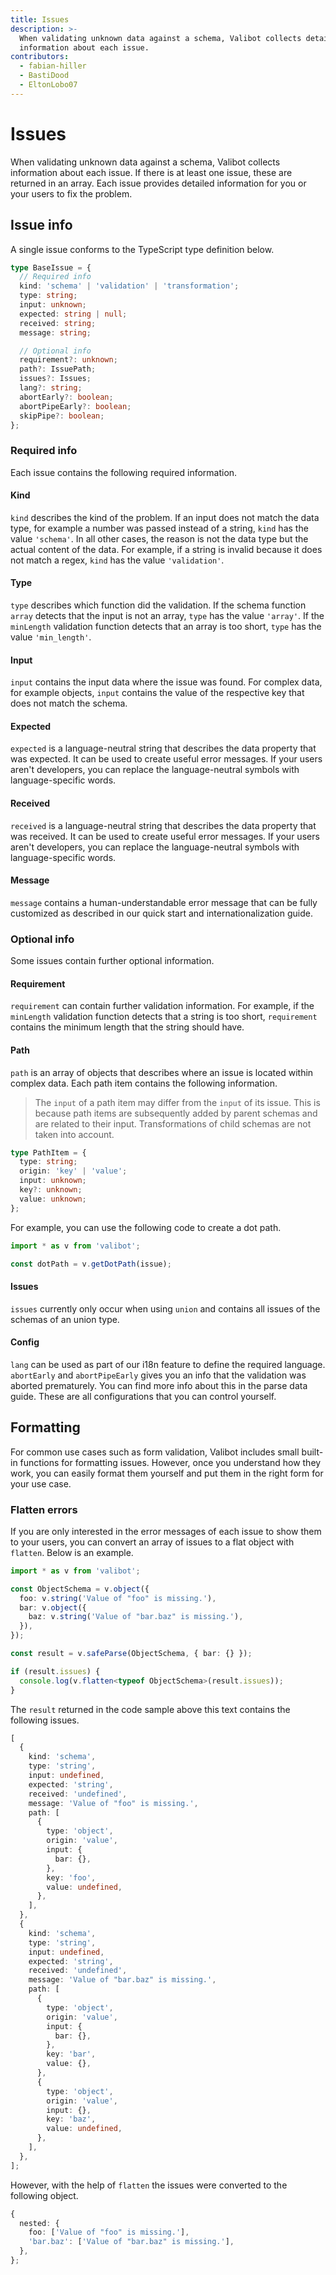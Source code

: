 ```yaml
---
title: Issues
description: >-
  When validating unknown data against a schema, Valibot collects detailed
  information about each issue.
contributors:
  - fabian-hiller
  - BastiDood
  - EltonLobo07
---
```



# Issues

When validating unknown data against a schema, Valibot collects information about each issue. If there is at least one issue, these are returned in an array. Each issue provides detailed information for you or your users to fix the problem.

## Issue info

A single issue conforms to the TypeScript type definition below.

```ts
type BaseIssue = {
  // Required info
  kind: 'schema' | 'validation' | 'transformation';
  type: string;
  input: unknown;
  expected: string | null;
  received: string;
  message: string;

  // Optional info
  requirement?: unknown;
  path?: IssuePath;
  issues?: Issues;
  lang?: string;
  abortEarly?: boolean;
  abortPipeEarly?: boolean;
  skipPipe?: boolean;
};
```

### Required info

Each issue contains the following required information.

#### Kind

`kind` describes the kind of the problem. If an input does not match the data type, for example a number was passed instead of a string, `kind` has the value `'schema'`. In all other cases, the reason is not the data type but the actual content of the data. For example, if a string is invalid because it does not match a regex, `kind` has the value `'validation'`.

#### Type

`type` describes which function did the validation. If the schema function <Link href="/api/array/">`array`</Link> detects that the input is not an array, `type` has the value `'array'`. If the <Link href="/api/minLength/">`minLength`</Link> validation function detects that an array is too short, `type` has the value `'min_length'`.

#### Input

`input` contains the input data where the issue was found. For complex data, for example objects, `input` contains the value of the respective key that does not match the schema.

#### Expected

`expected` is a language-neutral string that describes the data property that was expected. It can be used to create useful error messages. If your users aren't developers, you can replace the language-neutral symbols with language-specific words.

#### Received

`received` is a language-neutral string that describes the data property that was received. It can be used to create useful error messages. If your users aren't developers, you can replace the language-neutral symbols with language-specific words.

#### Message

`message` contains a human-understandable error message that can be fully customized as described in our <Link href="/guides/quick-start/#error-messages">quick start</Link> and <Link href="/guides/internationalization/">internationalization</Link> guide.

### Optional info

Some issues contain further optional information.

#### Requirement

`requirement` can contain further validation information. For example, if the <Link href="/api/minLength/">`minLength`</Link> validation function detects that a string is too short, `requirement` contains the minimum length that the string should have.

#### Path

`path` is an array of objects that describes where an issue is located within complex data. Each path item contains the following information.

> The `input` of a path item may differ from the `input` of its issue. This is because path items are subsequently added by parent schemas and are related to their input. Transformations of child schemas are not taken into account.

```ts
type PathItem = {
  type: string;
  origin: 'key' | 'value';
  input: unknown;
  key?: unknown;
  value: unknown;
};
```

For example, you can use the following code to create a dot path.

```ts
import * as v from 'valibot';

const dotPath = v.getDotPath(issue);
```

#### Issues

`issues` currently only occur when using <Link href="/api/union/">`union`</Link> and contains all issues of the schemas of an union type.

#### Config

`lang` can be used as part of our <Link href="/guides/internationalization/">i18n feature</Link> to define the required language. `abortEarly` and `abortPipeEarly` gives you an info that the validation was aborted prematurely. You can find more info about this in the <Link href="/guides/parse-data/#configuration">parse data</Link> guide. These are all configurations that you can control yourself.

## Formatting

For common use cases such as form validation, Valibot includes small built-in functions for formatting issues. However, once you understand how they work, you can easily format them yourself and put them in the right form for your use case.

### Flatten errors

If you are only interested in the error messages of each issue to show them to your users, you can convert an array of issues to a flat object with <Link href="/api/flatten/">`flatten`</Link>. Below is an example.

```ts
import * as v from 'valibot';

const ObjectSchema = v.object({
  foo: v.string('Value of "foo" is missing.'),
  bar: v.object({
    baz: v.string('Value of "bar.baz" is missing.'),
  }),
});

const result = v.safeParse(ObjectSchema, { bar: {} });

if (result.issues) {
  console.log(v.flatten<typeof ObjectSchema>(result.issues));
}
```

The `result` returned in the code sample above this text contains the following issues.

```ts
[
  {
    kind: 'schema',
    type: 'string',
    input: undefined,
    expected: 'string',
    received: 'undefined',
    message: 'Value of "foo" is missing.',
    path: [
      {
        type: 'object',
        origin: 'value',
        input: {
          bar: {},
        },
        key: 'foo',
        value: undefined,
      },
    ],
  },
  {
    kind: 'schema',
    type: 'string',
    input: undefined,
    expected: 'string',
    received: 'undefined',
    message: 'Value of "bar.baz" is missing.',
    path: [
      {
        type: 'object',
        origin: 'value',
        input: {
          bar: {},
        },
        key: 'bar',
        value: {},
      },
      {
        type: 'object',
        origin: 'value',
        input: {},
        key: 'baz',
        value: undefined,
      },
    ],
  },
];
```

However, with the help of <Link href="/api/flatten/">`flatten`</Link> the issues were converted to the following object.

```ts
{
  nested: {
    foo: ['Value of "foo" is missing.'],
    'bar.baz': ['Value of "bar.baz" is missing.'],
  },
};
```
